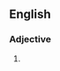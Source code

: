 ==English==

===Adjective===
{{head|en|adjective comparative form}}

# {{en-comparative of|thirsty}}